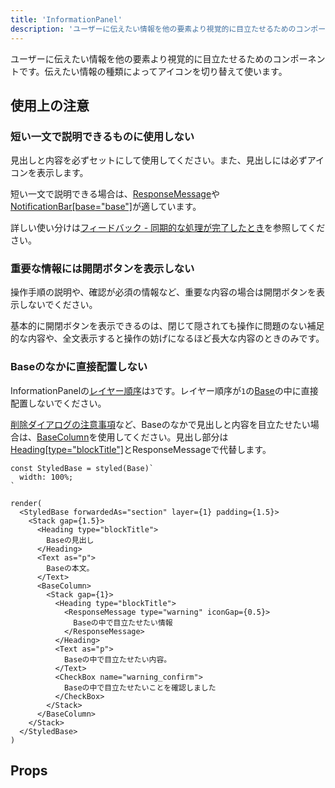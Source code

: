 ```yaml
---
title: 'InformationPanel'
description: 'ユーザーに伝えたい情報を他の要素より視覚的に目立たせるためのコンポーネントです。'
---
```


ユーザーに伝えたい情報を他の要素より視覚的に目立たせるためのコンポーネントです。伝えたい情報の種類によってアイコンを切り替えて使います。

<ComponentStory name="InformationPanel" />

## 使用上の注意

### 短い一文で説明できるものに使用しない

見出しと内容を必ずセットにして使用してください。また、見出しには必ずアイコンを表示します。

短い一文で説明できる場合は、[ResponseMessage](/products/components/response-message/)や[NotificationBar[base="base"]](/products/components/notification-bar/)が適しています。

詳しい使い分けは[フィードバック - 同期的な処理が完了したとき](/products/design-patterns/feedback/#h3-6)を参照してください。

### 重要な情報には開閉ボタンを表示しない

操作手順の説明や、確認が必須の情報など、重要な内容の場合は開閉ボタンを表示しないでください。

基本的に開閉ボタンを表示できるのは、閉じて隠されても操作に問題のない補足的な内容や、全文表示すると操作の妨げになるほど長大な内容のときのみです。

### Baseのなかに直接配置しない

InformationPanelの[レイヤー順序](/products/design-tokens/z-index/#h2-1)は`3`です。レイヤー順序が`1`の[Base](/products/components/base/)の中に直接配置しないでください。

[削除ダイアログの注意事項](/products/design-patterns/delete-dialog/#h3-4)など、Baseのなかで見出しと内容を目立たせたい場合は、[BaseColumn](/products/components/base/base-column/)を使用してください。見出し部分は[Heading[type="blockTitle"]](/products/components/heading/)とResponseMessageで代替します。


```tsx editable withStyled codeBlock
const StyledBase = styled(Base)`
  width: 100%;
`

render(
  <StyledBase forwardedAs="section" layer={1} padding={1.5}>
    <Stack gap={1.5}>
      <Heading type="blockTitle">
        Baseの見出し
      </Heading>
      <Text as="p">
        Baseの本文。
      </Text>
      <BaseColumn>
        <Stack gap={1}>
          <Heading type="blockTitle">
            <ResponseMessage type="warning" iconGap={0.5}>
              Baseの中で目立たせたい情報
            </ResponseMessage>
          </Heading>
          <Text as="p">
            Baseの中で目立たせたい内容。
          </Text>
          <CheckBox name="warning_confirm">
            Baseの中で目立たせたいことを確認しました
          </CheckBox>
        </Stack>
      </BaseColumn>
    </Stack>
  </StyledBase>
)
```

## Props

<ComponentPropsTable name="InformationPanel" />


